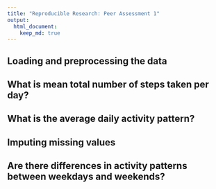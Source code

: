 ```yaml
---
title: "Reproducible Research: Peer Assessment 1"
output: 
  html_document:
    keep_md: true
---
```



##  Loading and preprocessing the data



## What is mean total number of steps taken per day?



## What is the average daily activity pattern?



## Imputing missing values



## Are there differences in activity patterns between weekdays and weekends?

